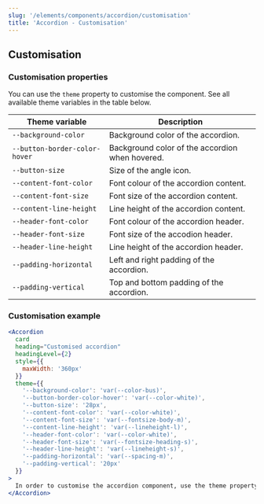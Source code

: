 ```yaml
---
slug: '/elements/components/accordion/customisation'
title: 'Accordion - Customisation'
---
```



## Customisation

### Customisation properties

You can use the `theme` property to customise the component. See all available theme variables in the table below.

| Theme variable                           | Description                                     |
| ---------------------------------------- | ----------------------------------------------- |
| <code>--background-color</code>          | Background color of the accordion.              |
| <code>--button-border-color-hover</code> | Background color of the accordion when hovered. |
| <code>--button-size</code>               | Size of the angle icon.                         |
| <code>--content-font-color</code>        | Font colour of the accordion content.           |
| <code>--content-font-size</code>         | Font size of the accordion content.             |
| <code>--content-line-height</code>       | Line height of the accordion content.           |
| <code>--header-font-color</code>         | Font colour of the accordion header.            |
| <code>--header-font-size</code>          | Font size of the accodion header.               |
| <code>--header-line-height</code>        | Line height of the accordion header.            |
| <code>--padding-horizontal</code>        | Left and right padding of the accordion.        |
| <code>--padding-vertical</code>          | Top and bottom padding of the accordion.        |


### Customisation example
<Playground>

```jsx
<Accordion
  card
  heading="Customised accordion"
  headingLevel={2}
  style={{
    maxWidth: '360px'
  }}
  theme={{
    '--background-color': 'var(--color-bus)',
    '--button-border-color-hover': 'var(--color-white)',
    '--button-size': '28px',
    '--content-font-color': 'var(--color-white)',
    '--content-font-size': 'var(--fontsize-body-m)',
    '--content-line-height': 'var(--lineheight-l)',
    '--header-font-color': 'var(--color-white)',
    '--header-font-size': 'var(--fontsize-heading-s)',
    '--header-line-height': 'var(--lineheight-s)',
    '--padding-horizontal': 'var(--spacing-m)',
    '--padding-vertical': '20px'
  }}
>
  In order to customise the accordion component, use the theme property.
</Accordion>
```
</Playground>

